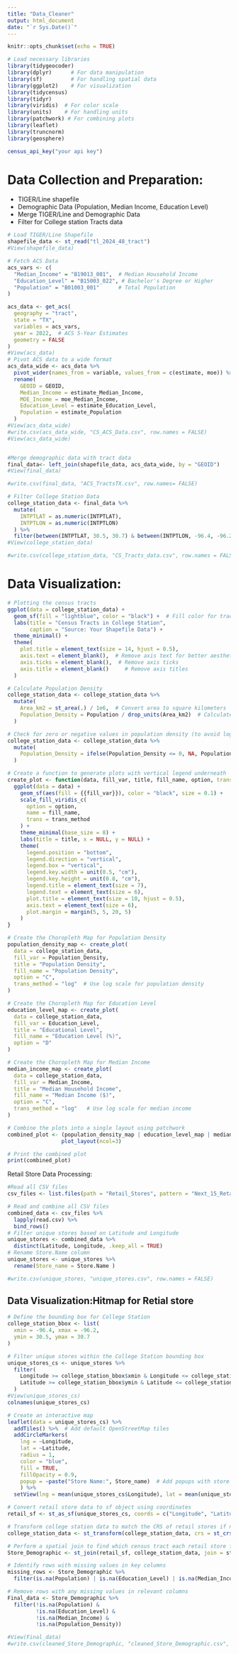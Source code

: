 ```yaml
---
title: "Data_Cleaner"
output: html_document
date: "`r Sys.Date()`"
---
```

```r

knitr::opts_chunk$set(echo = TRUE)

# Load necessary libraries
library(tidygeocoder)
library(dplyr)      # For data manipulation
library(sf)         # For handling spatial data
library(ggplot2)    # For visualization
library(tidycensus)
library(tidyr)
library(viridis)  # For color scale
library(units)    # For handling units
library(patchwork) # For combining plots
library(leaflet)
library(truncnorm)
library(geosphere)

census_api_key("your api key")
```

# Data Collection and Preparation:

- TIGER/Line shapefile
- Demographic Data (Population, Median Income, Education Level)
- Merge TIGER/Line and Demographic Data
- Filter for College station Tracts data 


```r

# Load TIGER/Line Shapefile
shapefile_data <- st_read("tl_2024_48_tract")
#View(shapefile_data)

# Fetch ACS Data
acs_vars <- c(
  "Median_Income" = "B19013_001",  # Median Household Income
  "Education_Level" = "B15003_022", # Bachelor's Degree or Higher
  "Population" = "B01003_001"      # Total Population
)

acs_data <- get_acs(
  geography = "tract",
  state = "TX",
  variables = acs_vars,
  year = 2022,  # ACS 5-Year Estimates
  geometry = FALSE
)
#View(acs_data)
# Pivot ACS data to a wide format
acs_data_wide <- acs_data %>%
  pivot_wider(names_from = variable, values_from = c(estimate, moe)) %>%
  rename(
    GEOID = GEOID,
    Median_Income = estimate_Median_Income,
    MOE_Income = moe_Median_Income,
    Education_Level = estimate_Education_Level,
    Population = estimate_Population
  )
#View(acs_data_wide)
#write.csv(acs_data_wide, "CS_ACS_Data.csv", row.names = FALSE)
#View(acs_data_wide)


#Merge demographic data with tract data
final_data<- left_join(shapefile_data, acs_data_wide, by = "GEOID")
#View(final_data)

#write.csv(final_data, "ACS_TractsTX.csv", row.names= FALSE)

# Filter College Station Data 
college_station_data <- final_data %>%
  mutate(
    INTPTLAT = as.numeric(INTPTLAT),
    INTPTLON = as.numeric(INTPTLON)
  ) %>%
  filter(between(INTPTLAT, 30.5, 30.7) & between(INTPTLON, -96.4, -96.2))
#View(college_station_data)

#write.csv(college_station_data, "CS_Tracts_data.csv", row.names = FALSE)

```


# Data Visualization:

```r
# Plotting the census tracts
ggplot(data = college_station_data) +
  geom_sf(fill = "lightblue", color = "black") +  # Fill color for tracts
  labs(title = "Census Tracts in College Station",
       caption = "Source: Your Shapefile Data") +
  theme_minimal() +
  theme(
    plot.title = element_text(size = 14, hjust = 0.5),
    axis.text = element_blank(),  # Remove axis text for better aesthetics
    axis.ticks = element_blank(),  # Remove axis ticks
    axis.title = element_blank()     # Remove axis titles
  )

```

```r
# Calculate Population Density
college_station_data <- college_station_data %>%
  mutate(
    Area_km2 = st_area(.) / 1e6,  # Convert area to square kilometers
    Population_Density = Population / drop_units(Area_km2)  # Calculate population density
  )

# Check for zero or negative values in population density (to avoid log error)
college_station_data <- college_station_data %>%
  mutate(
    Population_Density = ifelse(Population_Density <= 0, NA, Population_Density)  # Replace 0/negative densities with NA
  )

# Create a function to generate plots with vertical legend underneath
create_plot <- function(data, fill_var, title, fill_name, option, trans_method = "identity") {
  ggplot(data = data) +
    geom_sf(aes(fill = {{fill_var}}), color = "black", size = 0.1) +
    scale_fill_viridis_c(
      option = option, 
      name = fill_name,
      trans = trans_method
    ) +
    theme_minimal(base_size = 8) +
    labs(title = title, x = NULL, y = NULL) +
    theme(
      legend.position = "bottom",
      legend.direction = "vertical",
      legend.box = "vertical",
      legend.key.width = unit(0.5, "cm"),
      legend.key.height = unit(0.8, "cm"),
      legend.title = element_text(size = 7),
      legend.text = element_text(size = 6),
      plot.title = element_text(size = 10, hjust = 0.5),
      axis.text = element_text(size = 6),
      plot.margin = margin(5, 5, 20, 5)  
    )
}

# Create the Choropleth Map for Population Density
population_density_map <- create_plot(
  data = college_station_data,
  fill_var = Population_Density,
  title = "Population Density",
  fill_name = "Population Density",
  option = "C",
  trans_method = "log"  # Use log scale for population density
)

# Create the Choropleth Map for Education Level
education_level_map <- create_plot(
  data = college_station_data,
  fill_var = Education_Level,
  title = "Educational Level",
  fill_name = "Education Level (%)",
  option = "D"
)

# Create the Choropleth Map for Median Income
median_income_map <- create_plot(
  data = college_station_data,
  fill_var = Median_Income,
  title = "Median Household Income",
  fill_name = "Median Income ($)",
  option = "C",
  trans_method = "log"   # Use log scale for median income
)

# Combine the plots into a single layout using patchwork
combined_plot <- (population_density_map | education_level_map | median_income_map) + 
                 plot_layout(ncol=3)

# Print the combined plot
print(combined_plot)
```

Retail Store Data Processing:

```r
#Read all CSV files
csv_files <- list.files(path = "Retail_Stores", pattern = "Next_15_Retail_Stores_Set_.*_Coordinates\\.csv", full.names = TRUE)

# Read and combine all CSV files
combined_data <- csv_files %>%
  lapply(read.csv) %>%   
  bind_rows()
# Filter unique stores based on Latitude and Longitude
unique_stores <- combined_data %>%
  distinct(Latitude, Longitude, .keep_all = TRUE)
# Rename Store.Name column
unique_stores <- unique_stores %>%
  rename(Store_name = Store.Name )

#write.csv(unique_stores, "unique_stores.csv", row.names = FALSE)
```


## Data Visualization:Hitmap for Retial store 


```r
# Define the bounding box for College Station
college_station_bbox <- list(
  xmin = -96.4, xmax = -96.2,
  ymin = 30.5, ymax = 30.7
)

# Filter unique stores within the College Station bounding box
unique_stores_cs <- unique_stores %>%
  filter(
    Longitude >= college_station_bbox$xmin & Longitude <= college_station_bbox$xmax,
    Latitude >= college_station_bbox$ymin & Latitude <= college_station_bbox$ymax
  )
#View(unique_stores_cs)
colnames(unique_stores_cs)

# Create an interactive map
leaflet(data = unique_stores_cs) %>%
  addTiles() %>%  # Add default OpenStreetMap tiles
  addCircleMarkers(
    lng = ~Longitude,
    lat = ~Latitude,
    radius = 1,
    color = "blue",
    fill = TRUE,
    fillOpacity = 0.9,
    popup = ~paste("Store Name:", Store_name)  # Add popups with store names
    ) %>%
  setView(lng = mean(unique_stores_cs$Longitude), lat = mean(unique_stores_cs$Latitude), zoom = 13)


```


```r
# Convert retail store data to sf object using coordinates
retail_sf <- st_as_sf(unique_stores_cs, coords = c("Longitude", "Latitude"), crs = 4326)

# Transform college station data to match the CRS of retail stores if needed
college_station_data <- st_transform(college_station_data, crs = st_crs(retail_sf))

# Perform a spatial join to find which census tract each retail store falls into
Store_Demographic <- st_join(retail_sf, college_station_data, join = st_within)

# Identify rows with missing values in key columns
missing_rows <- Store_Demographic %>%
  filter(is.na(Population) | is.na(Education_Level) | is.na(Median_Income) | is.na(Population_Density))

# Remove rows with any missing values in relevant columns
Final_data <- Store_Demographic %>%
  filter(!is.na(Population) & 
         !is.na(Education_Level) & 
         !is.na(Median_Income) & 
         !is.na(Population_Density))

#View(Final_data)
#write.csv(cleaned_Store_Demographic, "cleaned_Store_Demographic.csv", row.names = FALSE)
```

